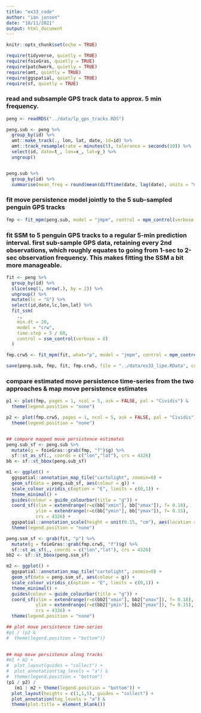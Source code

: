 ```yaml
---
title: "ex33_code"
author: "ian jonsen"
date: "10/11/2021"
output: html_document
---
```


```r
knitr::opts_chunk$set(echo = TRUE)
```

```r
require(tidyverse, quietly = TRUE)
require(foieGras, quietly = TRUE)
require(patchwork, quietly = TRUE)
require(amt, quietly = TRUE)
require(ggspatial, quietly = TRUE)
require(sf, quietly = TRUE)
```

### read and subsample GPS track data to approx. 5 min frequency.

```r
peng <- readRDS("../data/lp_gps_tracks.RDS")

peng.sub <- peng %>%
  group_by(id) %>%
  amt::make_track(., lon, lat, date, id=id) %>%
  amt::track_resample(rate = minutes(5), tolerance = seconds(10)) %>%
  select(id, date=t_, lon=x_, lat=y_) %>%
  ungroup()


peng.sub %>% 
  group_by(id) %>%
  summarise(mean_freq = round(mean(difftime(date, lag(date), units = "mins"), na.rm = TRUE), 2))

```

### fit move persistence model jointly to the 5 sub-sampled penguin GPS tracks

```r
fmp <- fit_mpm(peng.sub, model = "jmpm", control = mpm_control(verbose = 0))

```

### fit SSM to 5 penguin GPS tracks to a regular 5-min prediction interval. first sub-sample GPS data, retaining every 2nd observations, which roughly equates to going from 1-sec to 2-sec observation frequency. This makes fitting the SSM a bit more manageable.

```r
fit <- peng %>%
  group_by(id) %>%
  slice(seq(1, nrow(.), by = 2)) %>%
  ungroup() %>%
  mutate(lc = "G") %>%
  select(id,date,lc,lon,lat) %>%
  fit_ssm(
    .,
    min.dt = 20,
    model = "crw",
    time.step = 5 / 60,
    control = ssm_control(verbose = 0)
  )
```

```r
fmp.crw5 <- fit_mpm(fit, what="p", model = "jmpm", control = mpm_control(verbose = 0))
```

```r
save(peng.sub, fmp, fit, fmp.crw5, file = "../data/ex33_lipe.RData", compress="xz")
```

### compare estimated move persistence time-series from the two approaches & map move persistence estimates

```r

p1 <- plot(fmp, pages = 1, ncol = 5, ask = FALSE, pal = "Cividis") &
  theme(legend.position = "none")

p2 <- plot(fmp.crw5, pages = 1, ncol = 5, ask = FALSE, pal = "Cividis") &
  theme(legend.position = "none")


## compare mapped move persistence estimates
peng.sub_sf <- peng.sub %>%
  mutate(g = foieGras::grab(fmp, "f")$g) %>%
  sf::st_as_sf(., coords = c("lon","lat"), crs = 4326)
bb <- sf::st_bbox(peng.sub_sf)

m1 <- ggplot() +
  ggspatial::annotation_map_tile("cartolight", zoomin=0) +
  geom_sf(data = peng.sub_sf, aes(colour = g)) +
  scale_colour_viridis_c(option = "E", limits = c(0,1)) +
  theme_minimal() +
  guides(colour = guide_colourbar(title = "g")) +
  coord_sf(xlim = extendrange(r=c(bb["xmin"], bb["xmax"]), f= 0.18), 
           ylim = extendrange(r=c(bb["ymin"], bb["ymax"]), f= 0.15),
           crs = 4326) +
  ggspatial::annotation_scale(height = unit(0.15, "cm"), aes(location = "br")) +
  theme(legend.position = "none")

peng.ssm_sf <- grab(fit, "p") %>%
  mutate(g = foieGras::grab(fmp.crw5, "f")$g) %>%
  sf::st_as_sf(., coords = c("lon","lat"), crs = 4326)
bb2 <- sf::st_bbox(peng.ssm_sf)

m2 <- ggplot() + 
  ggspatial::annotation_map_tile("cartolight", zoomin=0) +
  geom_sf(data = peng.ssm_sf, aes(colour = g)) +
  scale_colour_viridis_c(option = "E", limits = c(0,1)) +
  theme_minimal() +
  guides(colour = guide_colourbar(title = "g")) +
  coord_sf(xlim = extendrange(r=c(bb2["xmin"], bb2["xmax"]), f= 0.18), 
           ylim = extendrange(r=c(bb2["ymin"], bb2["ymax"]), f= 0.15),
           crs = 4326) +
  theme(legend.position = "none")

## plot move persistence time-series
#p1 / (p2 &
#  theme(legend.position = "bottom"))
  

## map move persistence along tracks
#m1 + m2 +
#  plot_layout(guides = "collect") +
#  plot_annotation(tag_levels = "a") &
#  theme(legend.position = "bottom") 
(p1 / p2) /
   (m1 | m2 + theme(legend.position = "bottom")) +
  plot_layout(heights = c(1,1,5), guides = "collect") +
  plot_annotation(tag_levels = "a") &
  theme(plot.title = element_blank())
```



